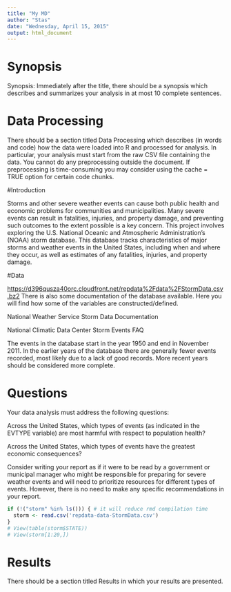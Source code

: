 ```yaml
---
title: "My MD"
author: "Stas"
date: "Wednesday, April 15, 2015"
output: html_document
---
```


# Synopsis 
  
  Synopsis: Immediately after the title, there should be a synopsis which describes and summarizes your analysis in at most 10 complete sentences.

# Data Processing

There should be a section titled Data Processing which describes (in words and code) how the data were loaded into R and processed for analysis. In particular, your analysis must start from the raw CSV file containing the data. You cannot do any preprocessing outside the document. If preprocessing is time-consuming you may consider using the cache = TRUE option for certain code chunks.


#Introduction

Storms and other severe weather events can cause both public health and economic 
problems for communities and municipalities. Many severe events can result 
in fatalities, injuries, and property damage, and preventing such outcomes 
to the extent possible is a key concern.
This project involves exploring the U.S. National Oceanic and Atmospheric 
Administration's (NOAA) storm database. This database tracks characteristics 
of major storms and weather events in the United States, including when and 
where they occur, as well as estimates of any fatalities, injuries, and property 
damage.

#Data

[https://d396qusza40orc.cloudfront.net/repdata%2Fdata%2FStormData.csv.bz2](Storm Data [47Mb])
There is also some documentation of the database available. Here you will find how some of the variables are constructed/defined.

National Weather Service Storm Data Documentation

National Climatic Data Center Storm Events FAQ

The events in the database start in the year 1950 and end in November 2011. In the earlier years of the database there are generally fewer events recorded, most likely due to a lack of good records. More recent years should be considered more complete.


# Questions

Your data analysis must address the following questions:

Across the United States, which types of events (as indicated in the EVTYPE variable) are most harmful with respect to population health?

Across the United States, which types of events have the greatest economic consequences?

Consider writing your report as if it were to be read by a government or municipal manager who might be responsible for preparing for severe weather events and will need to prioritize resources for different types of events. However, there is no need to make any specific recommendations in your report.


   

```r
if (!("storm" %in% ls())) { # it will reduce rmd compilation time
  storm <- read.csv('repdata-data-StormData.csv')
}
# View(table(storm$STATE))
# View(storm[1:20,])
```

# Results

There should be a section titled Results in which your results are presented.


